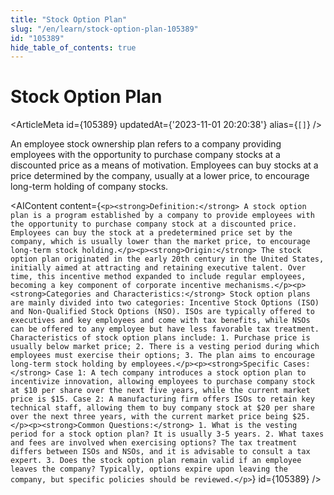 ```yaml
---
title: "Stock Option Plan"
slug: "/en/learn/stock-option-plan-105389"
id: "105389"
hide_table_of_contents: true
---
```



# Stock Option Plan

<ArticleMeta id={105389} updatedAt={'2023-11-01 20:20:38'} alias={`[]`} />
<div className='border-solid border-b border-t-0 my-4 border-[var(--ifm-color-gray-300)]' />

An employee stock ownership plan refers to a company providing employees with the opportunity to purchase company stocks at a discounted price as a means of motivation. Employees can buy stocks at a price determined by the company, usually at a lower price, to encourage long-term holding of company stocks.

<AIContent content={`<p><strong>Definition:</strong> A stock option plan is a program established by a company to provide employees with the opportunity to purchase company stock at a discounted price. Employees can buy the stock at a predetermined price set by the company, which is usually lower than the market price, to encourage long-term stock holding.</p><p><strong>Origin:</strong> The stock option plan originated in the early 20th century in the United States, initially aimed at attracting and retaining executive talent. Over time, this incentive method expanded to include regular employees, becoming a key component of corporate incentive mechanisms.</p><p><strong>Categories and Characteristics:</strong> Stock option plans are mainly divided into two categories: Incentive Stock Options (ISO) and Non-Qualified Stock Options (NSO). ISOs are typically offered to executives and key employees and come with tax benefits, while NSOs can be offered to any employee but have less favorable tax treatment. Characteristics of stock option plans include: 1. Purchase price is usually below market price; 2. There is a vesting period during which employees must exercise their options; 3. The plan aims to encourage long-term stock holding by employees.</p><p><strong>Specific Cases:</strong> Case 1: A tech company introduces a stock option plan to incentivize innovation, allowing employees to purchase company stock at $10 per share over the next five years, while the current market price is $15. Case 2: A manufacturing firm offers ISOs to retain key technical staff, allowing them to buy company stock at $20 per share over the next three years, with the current market price being $25.</p><p><strong>Common Questions:</strong> 1. What is the vesting period for a stock option plan? It is usually 3-5 years. 2. What taxes and fees are involved when exercising options? The tax treatment differs between ISOs and NSOs, and it is advisable to consult a tax expert. 3. Does the stock option plan remain valid if an employee leaves the company? Typically, options expire upon leaving the company, but specific policies should be reviewed.</p>`} id={105389} />
